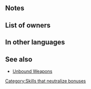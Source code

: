 {{Weapon Infobox
|tagid=SID_孤絶の剣
|weaponName=Unbound Blade
|image=wep_sw110
|weaponType=Sword
|might=10
|range=1
|effect=If unit is not adjacent to an ally, inflicts Atk/Def-5 on foe during combat and neutralizes foe's bonuses to Atk/Def (from skills like Fortify, Rally, etc.) during combat.
|cost=200
|exclusive=0
|statModifiers=0,10,0,0,0
|required=Steel Sword
|next=
|promotionRarity=5
|promotionTier=1
|intID=2445
|sort=10400
|value=11
|timingID=1
|abilityID=162
|limit1ID=19
|randomTimestamp=2021-03-16T07:00:00Z
|randomMinLv=21
|randomMaxLv=35
|properties=random_owner
}}
==Notes==
{{Combat reductions}}
{{Bonus neutralization}}
==List of owners==
{{Skill Hero List}}
==In other languages==
{{OtherLanguages
|japanese=孤絶の剣
|german=Freie Klinge
|spanishEU=Filo desatado
|spanishLA=Filo desatado
|french=Lame libre
|italian=Lama sola
|chineseTW=孤絕之劍
|portuguese=Espada desatada
}}
==See also==
{{See also skills|cond=Description LIKE '%If unit is not adjacent to an ally, inflicts%neutralizes foe_s bonuses%' AND WikiName NOT LIKE '%Unbound%'|columns=3}}
* [[Skill families#Unbound|Unbound Weapons]]
{{Weapons Navbox}}
[[Category:Skills that neutralize bonuses]]